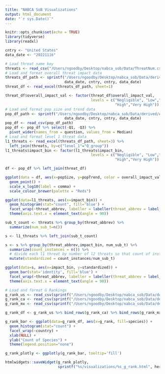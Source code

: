 ```yaml
---
title: "NABCA SoB Visualizations"
output: html_document
date: "`r sys.Date()`"
---
```


```r
knitr::opts_chunk$set(echo = TRUE)
library(tidyverse)
library(readxl)
```

```r
cntry <- "United States"
data_date <- "20221116"
```

```r
# Load threat name key
threats <- read_csv("/Users/ngoodby/Desktop/nabca_sob/Data/ThreatNum.csv")
# Load and format overall threat impact data
threats_df_path <- sprintf("/Users/ngoodby/Desktop/nabca_sob/Data/derived/AnalysisExport_%s_%s/impact_bins_%s_%s.xlsx",
                           data_date, cntry, cntry, data_date)
threat_df <- read_excel(threats_df_path, sheet=1)

threat_df$overall_impact_val <- factor(threat_df$overall_impact_val,
                                       levels = c("Negligible", "Low","Medium",
                                                  "High","Very High"))
# Load and format pop size and trend data
pop_df_path <- sprintf("/Users/ngoodby/Desktop/nabca_sob/Data/derived/AnalysisExport_%s_%s/pop_quantiles_agg_%s_%s.csv",
                           data_date, cntry, cntry, data_date)
pop_df <- read_csv(pop_df_path)
pop_df <- pop_df %>% select(-Q1, -Q3) %>% 
  pivot_wider(names_from = question, values_from = Median)
# Load and format level 1 threat data
l1_threats <- read_excel(threats_df_path, sheet=3) %>% 
  left_join(threats, by=c("level_1"="Q_group"))
l1_threats$impact_bin <- factor(l1_threats$impact_bin,
                                       levels = c("Negligible", "Low","Medium",
                                                  "High","Very High"))
```

```r
df <- pop_df %>% left_join(threat_df)

ggplot(data = df, aes(x=popSize, y=popTrend, color = overall_impact_val)) +
  geom_point() +
  scale_x_log10(label = comma) +
  scale_colour_brewer(palette = "Reds")
```

```r
ggplot(data=l1_threats, aes(x=impact_bin)) +
  geom_histogram(stat="count", fill='blue') +
  facet_wrap(~threat_abbrev, labeller = labeller(threat_abbrev = label_wrap_gen(15))) +
  theme(axis.text.x = element_text(angle = 90))
```

```r
sub_t_count <- threats %>% group_by(threat_abbrev) %>% 
  summarize(num_sub_t=n())

s <- l1_threats %>% left_join(sub_t_count)

s <- s %>% group_by(threat_abbrev,impact_bin, num_sub_t) %>% 
  summarize(count_instances = n()) %>% 
  # divide each l1 threat by number of l2 threats so that count of instances is standardized across l1 threats
  mutate(standardized = count_instances/num_sub_t)

ggplot(data=s, aes(x=impact_bin, y=standardized)) +
  geom_bar(stat='identity', fill='blue') +
  facet_wrap(~threat_abbrev, labeller = labeller(threat_abbrev = label_wrap_gen(15))) +
  theme(axis.text.x = element_text(angle = 90))
```

```r
# Load and format G Rankings
g_rank_us <- read_csv(sprintf("/Users/ngoodby/Desktop/nabca_sob/Data/derived/AnalysisExport_%s_United States/g_rankings_United States_%s.csv", data_date, data_date))
g_rank_ca <- read_csv(sprintf("/Users/ngoodby/Desktop/nabca_sob/Data/derived/AnalysisExport_%s_Canada/g_rankings_Canada_%s.csv", data_date, data_date))
g_rank_mx <- read_csv(sprintf("/Users/ngoodby/Desktop/nabca_sob/Data/derived/AnalysisExport_%s_Mexico/g_rankings_Mexico_%s.csv", data_date, data_date))

g_rank_df <- g_rank_us %>% bind_rows(g_rank_ca) %>% bind_rows(g_rank_mx)
```

```r
g_rank_bar <- ggplot(data=g_rank_df, aes(x=g_rank, fill=species)) +
  geom_histogram(stat="count") +
  facet_wrap(~country) +
  xlab(NULL) +
  ylab("Count of Species") +
  theme(legend.position="none")

g_rank_plotly <- ggplotly(g_rank_bar, tooltip='fill')

htmlwidgets::saveWidget(g_rank_plotly, 
                        sprintf("%s/visualizations/%s_g_rank.html", here::here(), data_date))
```

